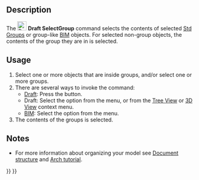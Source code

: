 <languages/>
<translate>

<!--T:5-->
{{Docnav
|[[Draft_AddNamedGroup|AddNamedGroup]]
|[[Draft_AddToLayer|AddToLayer]]
|[[Draft_Workbench|Draft]]
|IconL=Draft_AddNamedGroup.svg
|IconR=Draft_AddToLayer.svg
|IconC=Workbench_Draft.svg
}}

<!--T:1-->
{{GuiCommand
|Name=Draft SelectGroup
|MenuLocation=Utilities → Select Group<br>Utils → Select Group
|Workbenches=[[Draft_Workbench|Draft]], [[BIM_Workbench|BIM]]
|SeeAlso=[[Std_Group|Std Group]], [[Draft_AddToGroup|Draft AddToGroup]], [[Draft_AddConstruction|Draft AddConstruction]], [[Draft_AutoGroup|Draft AutoGroup]]
}}

==Description== <!--T:10--> 

<!--T:2-->
The [[Image:Draft_SelectGroup.svg|24px]] '''Draft SelectGroup''' command selects the contents of selected [[Std_Group|Std Groups]] or group-like [[BIM_Workbench|BIM]] objects. For selected non-group objects, the contents of the group they are in is selected.

==Usage== <!--T:11--> 

<!--T:3-->
# Select one or more objects that are inside groups, and/or select one or more groups.
# There are several ways to invoke the command:
#* [[Draft_Workbench|Draft]]: Press the {{Button|[[Image:Draft_SelectGroup.svg|16px]] [[Draft_SelectGroup|Select Group]]}} button.
#* Draft: Select the {{MenuCommand|Utilities → [[Image:Draft_SelectGroup.svg|16px]] Select Group}} option from the menu, or from the [[Tree_View|Tree View]] or [[3D_View|3D View]] context menu.
#* [[BIM_Workbench|BIM]]: Select the {{MenuCommand|Utils → [[Image:Draft_SelectGroup.svg|16px]] Select Group}} option from the menu.
# The contents of the groups is selected.

==Notes== <!--T:13-->

<!--T:4-->
* For more information about organizing your model see [[Document_structure|Document structure]] and [[Arch_tutorial#Organizing_your_model|Arch tutorial]].


<!--T:7-->
{{Docnav
|[[Draft_AddNamedGroup|AddNamedGroup]]
|[[Draft_AddToLayer|AddToLayer]]
|[[Draft_Workbench|Draft]]
|IconL=Draft_AddNamedGroup.svg
|IconR=Draft_AddToLayer.svg
|IconC=Workbench_Draft.svg
}}

</translate>
{{Draft Tools navi{{#translation:}}}}
{{Userdocnavi{{#translation:}}}}